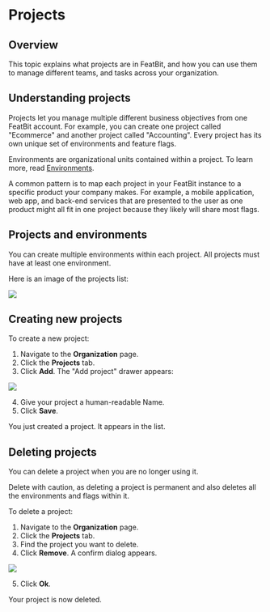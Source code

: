 
# Projects

## Overview

This topic explains what projects are in FeatBit, and how you can use them to manage different teams, and tasks across your organization.

## Understanding projects

Projects let you manage multiple different business objectives from one FeatBit account. For example, you can create one project called "Ecommerce" and another project called "Accounting". Every project has its own unique set of environments and feature flags.

Environments are organizational units contained within a project. To learn more, read [Environments](environments.md).

A common pattern is to map each project in your FeatBit instance to a specific product your company makes. For example, a mobile application, web app, and back-end services that are presented to the user as one product might all fit in one project because they likely will share most flags.

## Projects and environments

You can create multiple environments within each project. All projects must have at least one environment.

Here is an image of the projects list:

![](../../feature-flags/assets/organizing-flags/projects/001.webp)

## Creating new projects

To create a new project:

1. Navigate to the **Organization** page.
2. Click the **Projects** tab.
3.  Click **Add**. The "Add project" drawer appears:&#x20;

![](../../feature-flags/assets/organizing-flags/projects/002.webp)

4. Give your project a human-readable Name.
5. Click **Save**.

You just created a project. It appears in the list.

## Deleting projects

You can delete a project when you are no longer using it.&#x20;

<Callout type="warning">
Delete with caution, as deleting a project is permanent and also deletes all the environments and flags within it.
</Callout>

To delete a project:

1. Navigate to the **Organization** page.
2. Click the **Projects** tab.
3. Find the project you want to delete.
4.  Click **Remove**. A confirm dialog appears.&#x20;

![](../../feature-flags/assets/organizing-flags/projects/003.png)

5. Click **Ok**.

Your project is now deleted.
